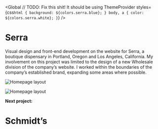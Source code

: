 
<Global
  // TODO: Fix this shit! It should be using ThemeProvider
  styles={css`
    html {
      background: ${colors.serra.blue};
    }
    body,
    a {
      color: ${colors.serra.white};
    }
  `}
/>

<Container text>

# Serra

Visual design and front-end development on the website for Serra, a boutique dispensary in Portland, Oregon and Los Angeles, California. My involvement on this project was limited to the design of a new Wholesale division of the company&rsquo;s website. I worked within the boundaries of the company&rsquo;s established brand, expanding some areas where possible.

</Container>

<Container grid width={sizes.xlarge}>

![Homepage layout](../../images/serra/wholesale-page-1.jpg)

![Homepage layout](../../images/serra/wholesale-page-2.jpg)

</Container>

<!-- /// NEXT PROJECT \\\ -->

<Container text>

**Next project:**

<Link to='/work/schmidts'>

# Schmidt&rsquo;s

</Link>

</Container>

